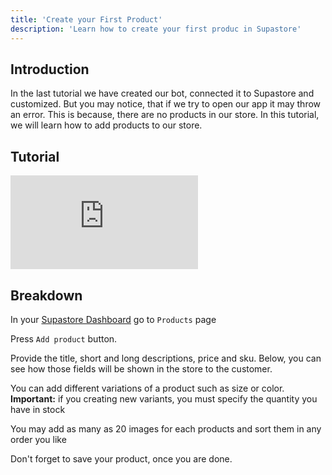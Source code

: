 ```yaml
---
title: 'Create your First Product'
description: 'Learn how to create your first produc in Supastore'
---
```


## Introduction

In the last tutorial we have created our bot, connected it to Supastore and customized. But you may notice, that if we try to open our app it may throw an error. This is because, there are no products in our store. In this tutorial, we will learn how to add products to our store.

## Tutorial

<iframe
  src="https://www.loom.com/embed/e0bd1bc8e72c4dbd9eb9edc42b6d922f?sid=8c45f66d-e738-4903-8264-b9f58ec23e2c"
  frameborder="0"
  webkitallowfullscreen
  mozallowfullscreen
  allowfullscreen
  height={"315"}
  className={"w-full rounded-xl"}>
</iframe>

## Breakdown

In your [Supastore Dashboard](https://admin.supastore.example.com/en/store) go to `Products` page

Press `Add product` button.

Provide the title, short and long descriptions, price and sku. Below, you can see how those fields will be shown in the store to the customer.

You can add different variations of a product such as size or color. **Important:** if you creating new variants, you must specify the quantity you have in stock

You may add as many as 20 images for each products and sort them in any order you like

Don't forget to save your product, once you are done.
